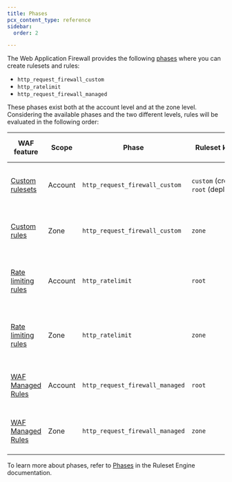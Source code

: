 ```yaml
---
title: Phases
pcx_content_type: reference
sidebar:
  order: 2

---
```


The Web Application Firewall provides the following [phases](/ruleset-engine/about/phases/) where you can create rulesets and rules:

* `http_request_firewall_custom`
* `http_ratelimit`
* `http_request_firewall_managed`

These phases exist both at the account level and at the zone level. Considering the available phases and the two different levels, rules will be evaluated in the following order:



| WAF feature                                                | Scope   | Phase                           | Ruleset kind                          | Location in the dashboard                                    |
| ---------------------------------------------------------- | ------- | ------------------------------- | ------------------------------------- | ------------------------------------------------------------ |
| [Custom rulesets](/waf/custom-rules/custom-rulesets/)<br/> | Account | `http_request_firewall_custom`  | `custom` (create)<br/>`root` (deploy) | Account Home > **WAF** > **Custom rulesets**                 |
| [Custom rules](/waf/custom-rules/)                         | Zone    | `http_request_firewall_custom`  | `zone`                                | Your zone > **Security** > **WAF** > **Custom rules**        |
| [Rate limiting rules](/waf/rate-limiting-rules/)           | Account | `http_ratelimit`                | `root`                                | Account Home > **WAF** > **Rate limiting rulesets**          |
| [Rate limiting rules](/waf/rate-limiting-rules/)           | Zone    | `http_ratelimit`                | `zone`                                | Your zone > **Security** > **WAF** > **Rate limiting rules** |
| [WAF Managed Rules](/waf/managed-rules/)                   | Account | `http_request_firewall_managed` | `root`                                | Account Home > **WAF** > **Managed rulesets**                |
| [WAF Managed Rules](/waf/managed-rules/)                   | Zone    | `http_request_firewall_managed` | `zone`                                | Your zone > **Security** > **WAF** > **Managed rules**       |



To learn more about phases, refer to [Phases](/ruleset-engine/about/phases/) in the Ruleset Engine documentation.
